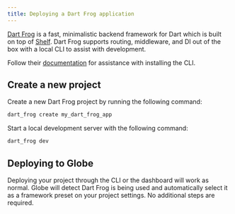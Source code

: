 ```yaml
---
title: Deploying a Dart Frog application
---
```


[Dart Frog](https://dartfrog.vgv.dev/) is a fast, minimalistic backend framework for Dart which is built on top of [Shelf](https://pub.dev/packages/shelf). Dart Frog supports routing, middleware, and DI out of the box with a local CLI to assist with development.

Follow their [documentation](https://dartfrog.vgv.dev/docs/overview) for assistance with installing the CLI.

## Create a new project

Create a new Dart Frog project by running the following command:

```bash
dart_frog create my_dart_frog_app
```

Start a local development server with the following command:

```bash
dart_frog dev
```

## Deploying to Globe

Deploying your project through the CLI or the dashboard will work as normal. Globe will detect Dart Frog is being used and automatically select it as a framework preset on your project settings. No additional steps are required.

